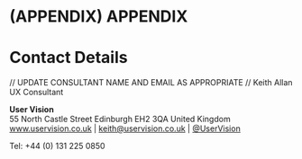 # (APPENDIX) APPENDIX {-}

# Contact Details  {-}

// UPDATE CONSULTANT NAME AND EMAIL AS APPROPRIATE //
Keith Allan
UX Consultant

**User Vision**   
55 North Castle Street
Edinburgh
EH2 3QA
United Kingdom   
<a href="http://www.uservision.co.uk">www.uservision.co.uk</a> | <a href="mailto:keith@uservision.co.uk">keith@uservision.co.uk</a> | <a href="https://twitter.com/uservision">@UserVision</a>

Tel: +44 (0) 131 225 0850

